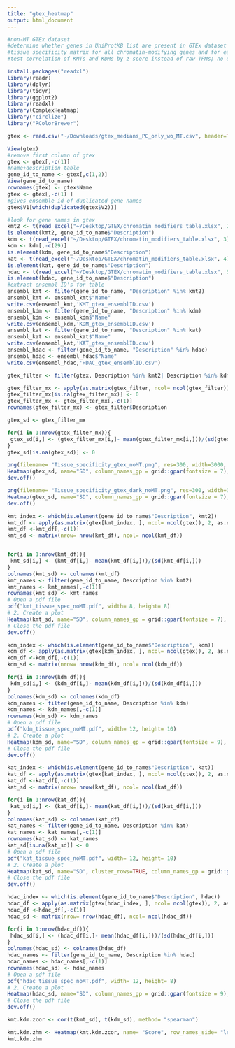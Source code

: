 ```yaml
---
title: "gtex_heatmap"
output: html_document
---
```


```r
#non-MT GTEx dataset
#determine whether genes in UniProtKB list are present in GTEx dataset
#tissue specificity matrix for all chromatin-modifying genes and for each subcategory separately
#test correlation of KMTs and KDMs by z-score instead of raw TPMs; no difference

```

```r
install.packages("readxl")
library(readr)
library(dplyr)
library(tidyr)
library(ggplot2)
library(readxl)
library(ComplexHeatmap)
library("circlize")
library("RColorBrewer")

```
```r
gtex <- read.csv("~/Downloads/gtex_medians_PC_only_wo_MT.csv", header=TRUE)
```
```r
View(gtex)
#remove first column of gtex
gtex <- gtex[,-c(1)]
#name+description table
gene_id_to_name <- gtex[,c(1,2)]
View(gene_id_to_name)
rownames(gtex) <- gtex$Name
gtex <- gtex[,-c(1) ]
#gives ensemble id of duplicated gene names
gtex$V1[which(duplicated(gtex$V2))]

```
```r
#look for gene names in gtex
kmt2 <- t(read_excel("~/Desktop/GTEX/chromatin_modifiers_table.xlsx", 2))
is.element(kmt2, gene_id_to_name$"Description")
kdm <- t(read_excel("~/Desktop/GTEX/chromatin_modifiers_table.xlsx", 3))
kdm <- kdm[,-c(29)]
is.element(kdm, gene_id_to_name$"Description")
kat <- t(read_excel("~/Desktop/GTEX/chromatin_modifiers_table.xlsx", 4))
is.element(kat, gene_id_to_name$"Description")
hdac <- t(read_excel("~/Desktop/GTEX/chromatin_modifiers_table.xlsx", 5))
is.element(hdac, gene_id_to_name$"Description")
#extract ensembl ID's for table
ensembl_kmt <- filter(gene_id_to_name, "Description" %in% kmt2) 
ensembl_kmt <- ensembl_kmt$"Name"
write.csv(ensembl_kmt,'KMT_gtex_ensemblID.csv')
ensembl_kdm <- filter(gene_id_to_name, "Description" %in% kdm) 
ensembl_kdm <- ensembl_kdm$"Name"
write.csv(ensembl_kdm,'KDM_gtex_ensemblID.csv')
ensembl_kat <- filter(gene_id_to_name, "Description" %in% kat) 
ensembl_kat <- ensembl_kat$"Name"
write.csv(ensembl_kat,'KAT_gtex_ensemblID.csv')
ensembl_hdac <- filter(gene_id_to_name, "Description" %in% hdac) 
ensembl_hdac <- ensembl_hdac$"Name"
write.csv(ensembl_hdac,'HDAC_gtex_ensemblID.csv')

```
```r
gtex_filter <- filter(gtex, Description %in% kmt2| Description %in% kdm| Description %in% kat| Description %in% hdac)

gtex_filter_mx <- apply(as.matrix(gtex_filter, ncol= ncol(gtex_filter)), 2, as.numeric)
gtex_filter_mx[is.na(gtex_filter_mx)] <- 0
gtex_filter_mx <- gtex_filter_mx[,-c(1)]
rownames(gtex_filter_mx) <- gtex_filter$Description

gtex_sd <- gtex_filter_mx

for(i in 1:nrow(gtex_filter_mx)){
 gtex_sd[i,] <- (gtex_filter_mx[i,]- mean(gtex_filter_mx[i,]))/(sd(gtex_filter_mx[i,]))
}
gtex_sd[is.na(gtex_sd)] <- 0

png(filename= "Tissue_specificity_gtex_noMT.png", res=300, width=3000, height=3000)
Heatmap(gtex_sd, name="SD", column_names_gp = grid::gpar(fontsize = 7), row_names_gp = grid::gpar(fontsize = 5), width = unit(12, "cm"), height = unit(15, "cm"), col = colorRamp2(c(4, 2, 0, -2, -4), brewer.pal(n=5, name="RdBu")))
dev.off()

png(filename= "Tissue_specificity_gtex_dark_noMT.png", res=300, width=3000, height=3000)
Heatmap(gtex_sd, name="SD", column_names_gp = grid::gpar(fontsize = 7), row_names_gp = grid::gpar(fontsize = 5), width = unit(12, "cm"), height = unit(15, "cm"))
dev.off()

```

```r

kmt_index <- which(is.element(gene_id_to_name$"Description", kmt2))
kmt_df <- apply(as.matrix(gtex[kmt_index, ], ncol= ncol(gtex)), 2, as.numeric)
kmt_df <-kmt_df[,-c(1)]
kmt_sd <- matrix(nrow= nrow(kmt_df), ncol= ncol(kmt_df))


for(i in 1:nrow(kmt_df)){
 kmt_sd[i,] <- (kmt_df[i,]- mean(kmt_df[i,]))/(sd(kmt_df[i,]))
}
colnames(kmt_sd) <- colnames(kmt_df)
kmt_names <- filter(gene_id_to_name, Description %in% kmt2)
kmt_names <- kmt_names[,-c(1)]
rownames(kmt_sd) <- kmt_names
# Open a pdf file
pdf("kmt_tissue_spec_noMT.pdf", width= 8, height= 8) 
# 2. Create a plot
Heatmap(kmt_sd, name="SD", column_names_gp = grid::gpar(fontsize = 7), row_names_gp = grid::gpar(fontsize = 6), width = unit(12, "cm"), height = unit(8, "cm"))
# Close the pdf file
dev.off() 

```


```r
kdm_index <- which(is.element(gene_id_to_name$"Description", kdm))
kdm_df <- apply(as.matrix(gtex[kdm_index, ], ncol= ncol(gtex)), 2, as.numeric)
kdm_df <-kdm_df[,-c(1)]
kdm_sd <- matrix(nrow= nrow(kdm_df), ncol= ncol(kdm_df))

for(i in 1:nrow(kdm_df)){
 kdm_sd[i,] <- (kdm_df[i,]- mean(kdm_df[i,]))/(sd(kdm_df[i,]))
}
colnames(kdm_sd) <- colnames(kdm_df)
kdm_names <- filter(gene_id_to_name, Description %in% kdm)
kdm_names <- kdm_names[,-c(1)]
rownames(kdm_sd) <- kdm_names
# Open a pdf file
pdf("kdm_tissue_spec_noMT.pdf", width= 12, height= 10) 
# 2. Create a plot
Heatmap(kdm_sd, name="SD", column_names_gp = grid::gpar(fontsize = 9), width = unit(18, "cm"), height = unit(12, "cm"))
# Close the pdf file
dev.off() 
```

```r
kat_index <- which(is.element(gene_id_to_name$"Description", kat))
kat_df <- apply(as.matrix(gtex[kat_index, ], ncol= ncol(gtex)), 2, as.numeric)
kat_df <-kat_df[,-c(1)]
kat_sd <- matrix(nrow= nrow(kat_df), ncol= ncol(kat_df))

for(i in 1:nrow(kat_df)){
 kat_sd[i,] <- (kat_df[i,]- mean(kat_df[i,]))/(sd(kat_df[i,]))
}
colnames(kat_sd) <- colnames(kat_df)
kat_names <- filter(gene_id_to_name, Description %in% kat)
kat_names <- kat_names[,-c(1)]
rownames(kat_sd) <- kat_names
kat_sd[is.na(kat_sd)] <- 0
# Open a pdf file
pdf("kat_tissue_spec_noMT.pdf", width= 12, height= 10) 
# 2. Create a plot
Heatmap(kat_sd, name="SD", cluster_rows=TRUE, column_names_gp = grid::gpar(fontsize = 9), width = unit(18, "cm"), height = unit(10, "cm"))
# Close the pdf file
dev.off() 

```
```r
hdac_index <- which(is.element(gene_id_to_name$"Description", hdac))
hdac_df <- apply(as.matrix(gtex[hdac_index, ], ncol= ncol(gtex)), 2, as.numeric)
hdac_df <-hdac_df[,-c(1)]
hdac_sd <- matrix(nrow= nrow(hdac_df), ncol= ncol(hdac_df))

for(i in 1:nrow(hdac_df)){
 hdac_sd[i,] <- (hdac_df[i,]- mean(hdac_df[i,]))/(sd(hdac_df[i,]))
}
colnames(hdac_sd) <- colnames(hdac_df)
hdac_names <- filter(gene_id_to_name, Description %in% hdac)
hdac_names <- hdac_names[,-c(1)]
rownames(hdac_sd) <- hdac_names
# Open a pdf file
pdf("hdac_tissue_spec_noMT.pdf", width= 12, height= 8) 
# 2. Create a plot
Heatmap(hdac_sd, name="SD", column_names_gp = grid::gpar(fontsize = 9), width = unit(20, "cm"), height = unit(8, "cm"))
# Close the pdf file
dev.off() 


```
```r
kmt.kdm.zcor <- cor(t(kmt_sd), t(kdm_sd), method= "spearman")

kmt.kdm.zhm <- Heatmap(kmt.kdm.zcor, name= "Score", row_names_side= "left", show_column_dend= TRUE, show_row_dend= TRUE, column_names_gp = grid::gpar(fontsize = 7), row_names_gp = grid::gpar(fontsize = 7), col = colorRamp2(c(-1, -0.8, -0.5, 0, 0.5, 0.8, 1), brewer.pal(n=7, name="PRGn")))
kmt.kdm.zhm

```





